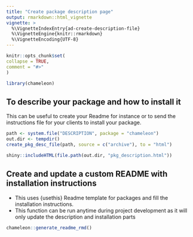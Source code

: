 ```yaml
---
title: "Create package description page"
output: rmarkdown::html_vignette
vignette: >
  %\VignetteIndexEntry{ad-create-description-file}
  %\VignetteEngine{knitr::rmarkdown}
  %\VignetteEncoding{UTF-8}
---
```


<script type="text/javascript">
$(document).ready(function () {
  window.initializeCodeFolding("show" === "show");
});
</script>

```r
knitr::opts_chunk$set(
collapse = TRUE,
comment = "#>"
)
```

```r
library(chameleon)
```

## To describe your package and how to install it

This can be useful to create your Readme for instance or to send the instructions file for your clients to install your package.

```r
path <- system.file("DESCRIPTION", package = "chameleon")
out.dir <- tempdir()
create_pkg_desc_file(path, source = c("archive"), to = "html")
```

```r
shiny::includeHTML(file.path(out.dir, "pkg_description.html"))
```

## Create and update a custom README with installation instructions

- This uses {usethis} Readme template for packages and fill the installation instructions.  
- This function can be run anytime during project development as it will only update the description and installation parts

```r
chameleon::generate_readme_rmd()
```

